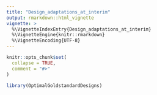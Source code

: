 ```yaml
---
title: "Design_adaptations_at_interim"
output: rmarkdown::html_vignette
vignette: >
  %\VignetteIndexEntry{Design_adaptations_at_interim}
  %\VignetteEngine{knitr::rmarkdown}
  %\VignetteEncoding{UTF-8}
---
```


```r
knitr::opts_chunk$set(
  collapse = TRUE,
  comment = "#>"
)
```

```r
library(OptimalGoldstandardDesigns)
```

